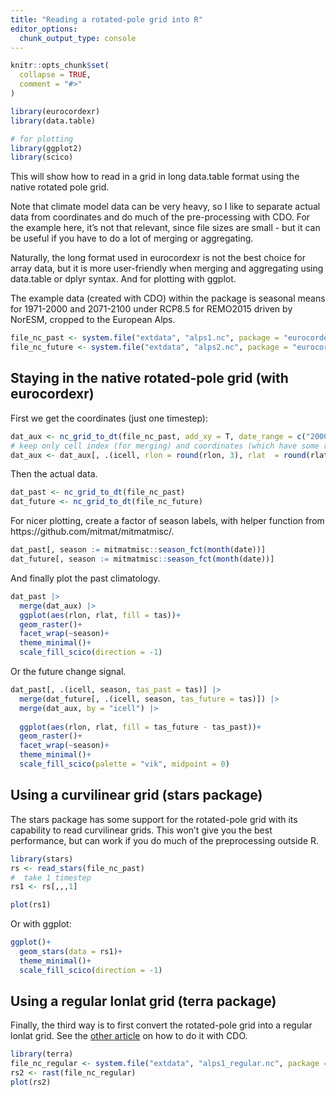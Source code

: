 ```yaml
---
title: "Reading a rotated-pole grid into R"
editor_options: 
  chunk_output_type: console
---
```


```r
knitr::opts_chunk$set(
  collapse = TRUE,
  comment = "#>"
)
```

```r
library(eurocordexr)
library(data.table)

# for plotting
library(ggplot2)
library(scico)
```


This will show how to read in a grid in long data.table format using the native rotated pole grid.

Note that climate model data can be very heavy, so I like to separate actual data from coordinates and do much of the pre-processing with CDO. For the example here, it's not that relevant, since file sizes are small - but it can be useful if you have to do a lot of merging or aggregating.

Naturally, the long format used in eurocordexr is not the best choice for array data, but it is more user-friendly when merging and aggregating using data.table or dplyr syntax. And for plotting with ggplot. 


The example data (created with CDO) within the package is seasonal means for 1971-2000 and 2071-2100 under RCP8.5 for REMO2015 driven by NorESM, cropped to the European Alps.

```r
file_nc_past <- system.file("extdata", "alps1.nc", package = "eurocordexr")
file_nc_future <- system.file("extdata", "alps2.nc", package = "eurocordexr")
```


## Staying in the native rotated-pole grid (with eurocordexr)

First we get the coordinates (just one timestep):

```r
dat_aux <- nc_grid_to_dt(file_nc_past, add_xy = T, date_range = c("2000-01-15", "2000-01-15"))
# keep only cell index (for merging) and coordinates (which have some rounding issues)
dat_aux <- dat_aux[, .(icell, rlon = round(rlon, 3), rlat  = round(rlat, 3))]
```

Then the actual data.

```r
dat_past <- nc_grid_to_dt(file_nc_past)
dat_future <- nc_grid_to_dt(file_nc_future)
```

For nicer plotting, create a factor of season labels, with helper function from https://github.com/mitmat/mitmatmisc/.


```r
dat_past[, season := mitmatmisc::season_fct(month(date))]
dat_future[, season := mitmatmisc::season_fct(month(date))]
```



And finally plot the past climatology.

```r
dat_past |> 
  merge(dat_aux) |> 
  ggplot(aes(rlon, rlat, fill = tas))+
  geom_raster()+
  facet_wrap(~season)+
  theme_minimal()+
  scale_fill_scico(direction = -1)
```

Or the future change signal.

```r
dat_past[, .(icell, season, tas_past = tas)] |> 
  merge(dat_future[, .(icell, season, tas_future = tas)]) |> 
  merge(dat_aux, by = "icell") |> 
  
  ggplot(aes(rlon, rlat, fill = tas_future - tas_past))+
  geom_raster()+
  facet_wrap(~season)+
  theme_minimal()+
  scale_fill_scico(palette = "vik", midpoint = 0)
```


## Using a curvilinear grid (stars package)

The stars package has some support for the rotated-pole grid with its capability to read curvilinear grids. This won't give you the best performance, but can work if you do much of the preprocessing outside R.


```r
library(stars)
rs <- read_stars(file_nc_past)
#  take 1 timestep
rs1 <- rs[,,,1]

plot(rs1)
```

Or with ggplot:

```r
ggplot()+
  geom_stars(data = rs1)+
  theme_minimal()+
  scale_fill_scico(direction = -1)
```


## Using a regular lonlat grid (terra package)

Finally, the third way is to first convert the rotated-pole grid into a regular lonlat grid. See the [other article](rotpole-cdo.html) on how to do it with CDO. 

```r
library(terra)
file_nc_regular <- system.file("extdata", "alps1_regular.nc", package = "eurocordexr")
rs2 <- rast(file_nc_regular)
plot(rs2)
```







